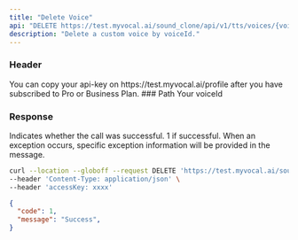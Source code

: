 ---
title: "Delete Voice"
api: "DELETE https://test.myvocal.ai/sound_clone/api/v1/tts/voices/{voiceId}"
description: "Delete a custom voice by voiceId."
---
### Header
<ParamField header="accessKey"   type="string" required>
  You can copy your api-key on https://test.myvocal.ai/profile after you have subscribed to Pro or Business Plan.
</ParamField>
### Path
<ParamField path="voiceId"   type="string" required>
  Your voiceId
</ParamField>

### Response

<ResponseField name="code" type="number" >
  Indicates whether the call was successful. 1 if successful.
</ResponseField>

<ResponseField name="message" type="string" >
  When an exception occurs, specific exception information will be provided in the message.
</ResponseField>

<RequestExample>

```bash Example Request
curl --location --globoff --request DELETE 'https://test.myvocal.ai/sound_clone/api/v1/tts/voices/{voiceId}' \
--header 'Content-Type: application/json' \
--header 'accessKey: xxxx'
```
</RequestExample>

<ResponseExample>

```json Response
{
  "code": 1,
  "message": "Success",
}
```

</ResponseExample>
